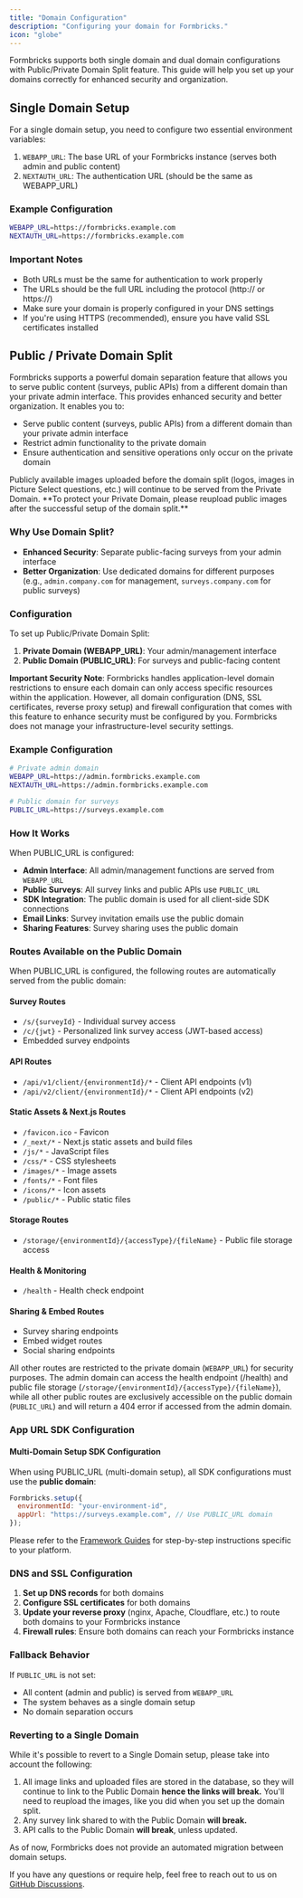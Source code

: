 ```yaml
---
title: "Domain Configuration"
description: "Configuring your domain for Formbricks."
icon: "globe"
---
```


Formbricks supports both single domain and dual domain configurations with Public/Private Domain Split feature. This guide will help you set up your domains correctly for enhanced security and organization.

## Single Domain Setup

For a single domain setup, you need to configure two essential environment variables:

1. `WEBAPP_URL`: The base URL of your Formbricks instance (serves both admin and public content)
2. `NEXTAUTH_URL`: The authentication URL (should be the same as WEBAPP_URL)

### Example Configuration

```bash
WEBAPP_URL=https://formbricks.example.com
NEXTAUTH_URL=https://formbricks.example.com
```

### Important Notes

- Both URLs must be the same for authentication to work properly
- The URLs should be the full URL including the protocol (http:// or https://)
- Make sure your domain is properly configured in your DNS settings
- If you're using HTTPS (recommended), ensure you have valid SSL certificates installed

## Public / Private Domain Split

Formbricks supports a powerful domain separation feature that allows you to serve public content (surveys, public APIs) from a different domain than your private admin interface. This provides enhanced security and better organization. It enables you to:

- Serve public content (surveys, public APIs) from a different domain than your private admin interface
- Restrict admin functionality to the private domain
- Ensure authentication and sensitive operations only occur on the private domain

<Warning>
Publicly available images uploaded before the domain split (logos, images in Picture Select questions, etc.) will continue to be served from the Private Domain. **To protect your Private Domain, please reupload public images after the successful setup of the domain split.**
</Warning>

### Why Use Domain Split?

- **Enhanced Security**: Separate public-facing surveys from your admin interface
- **Better Organization**: Use dedicated domains for different purposes (e.g., `admin.company.com` for management, `surveys.company.com` for public surveys)

### Configuration

To set up Public/Private Domain Split:

1. **Private Domain (WEBAPP_URL)**: Your admin/management interface
2. **Public Domain (PUBLIC_URL)**: For surveys and public-facing content

**Important Security Note**: Formbricks handles application-level domain restrictions to ensure each domain
can only access specific resources within the application. However, all domain configuration (DNS, SSL
certificates, reverse proxy setup) and firewall configuration that comes with this feature to enhance
security must be configured by you. Formbricks does not manage your infrastructure-level security settings.

### Example Configuration

```bash
# Private admin domain
WEBAPP_URL=https://admin.formbricks.example.com
NEXTAUTH_URL=https://admin.formbricks.example.com

# Public domain for surveys
PUBLIC_URL=https://surveys.example.com
```

### How It Works

When PUBLIC_URL is configured:

- **Admin Interface**: All admin/management functions are served from `WEBAPP_URL`
- **Public Surveys**: All survey links and public APIs use `PUBLIC_URL`
- **SDK Integration**: The public domain is used for all client-side SDK connections
- **Email Links**: Survey invitation emails use the public domain
- **Sharing Features**: Survey sharing uses the public domain

### Routes Available on the Public Domain

When PUBLIC_URL is configured, the following routes are automatically served from the public domain:

#### Survey Routes

- `/s/{surveyId}` - Individual survey access
- `/c/{jwt}` - Personalized link survey access (JWT-based access)
- Embedded survey endpoints

#### API Routes

- `/api/v1/client/{environmentId}/*` - Client API endpoints (v1)
- `/api/v2/client/{environmentId}/*` - Client API endpoints (v2)

#### Static Assets & Next.js Routes

- `/favicon.ico` - Favicon
- `/_next/*` - Next.js static assets and build files
- `/js/*` - JavaScript files
- `/css/*` - CSS stylesheets
- `/images/*` - Image assets
- `/fonts/*` - Font files
- `/icons/*` - Icon assets
- `/public/*` - Public static files

#### Storage Routes

- `/storage/{environmentId}/{accessType}/{fileName}` - Public file storage access

#### Health & Monitoring

- `/health` - Health check endpoint

#### Sharing & Embed Routes

- Survey sharing endpoints
- Embed widget routes
- Social sharing endpoints

All other routes are restricted to the private domain (`WEBAPP_URL`) for security purposes. The admin domain can access the health endpoint (/health) and public file storage (`/storage/{environmentId}/{accessType}/{fileName}`), while all other public routes are exclusively accessible on the public domain (`PUBLIC_URL`) and will return a 404 error if accessed from the admin domain.

### App URL SDK Configuration

#### Multi-Domain Setup SDK Configuration

When using PUBLIC_URL (multi-domain setup), all SDK configurations must use the **public domain**:

```js
Formbricks.setup({
  environmentId: "your-environment-id",
  appUrl: "https://surveys.example.com", // Use PUBLIC_URL domain
});
```

Please refer to the [Framework Guides](/xm-and-surveys/surveys/website-app-surveys/framework-guides) for step-by-step instructions specific to your platform.

### DNS and SSL Configuration

1. **Set up DNS records** for both domains
2. **Configure SSL certificates** for both domains
3. **Update your reverse proxy** (nginx, Apache, Cloudflare, etc.) to route both domains to your Formbricks instance
4. **Firewall rules**: Ensure both domains can reach your Formbricks instance

### Fallback Behavior

If `PUBLIC_URL` is not set:

- All content (admin and public) is served from `WEBAPP_URL`
- The system behaves as a single domain setup
- No domain separation occurs

### Reverting to a Single Domain
While it's possible to revert to a Single Domain setup, please take into account the following:

1. All image links and uploaded files are stored in the database, so they will continue to link to the Public Domain **hence the links will break.** You'll need to reupload the images, like you did when you set up the domain split. 
2. Any survey link shared to with the Public Domain **will break.**
3. API calls to the Public Domain **will break**, unless updated.

As of now, Formbricks does not provide an automated migration between domain setups.

If you have any questions or require help, feel free to reach out to us on [GitHub Discussions](https://github.com/formbricks/formbricks/discussions).
